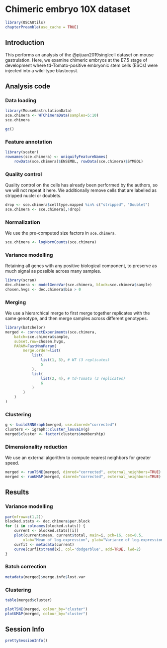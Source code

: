 # Chimeric embryo 10X dataset

```r
library(OSCAUtils)
chapterPreamble(use_cache = TRUE)
```

## Introduction

This performs an analysis of the @pijuan2019singlcell dataset on mouse gastrulation.
Here, we examine chimeric embryos at the E7.5 stage of development 
where td-Tomato-positive embryonic stem cells (ESCs) were injected into a wild-type blastocyst.

## Analysis code

### Data loading

```r
library(MouseGastrulationData)
sce.chimera <- WTChimeraData(samples=5:10)
sce.chimera
```

```r
gc()
```

### Feature annotation

```r
library(scater)
rownames(sce.chimera) <- uniquifyFeatureNames(
    rowData(sce.chimera)$ENSEMBL, rowData(sce.chimera)$SYMBOL)
```

### Quality control

Quality control on the cells has already been performed by the authors, so we will not repeat it here.
We additionally remove cells that are labelled as stripped nuclei or doublets.

```r
drop <- sce.chimera$celltype.mapped %in% c("stripped", "Doublet")
sce.chimera <- sce.chimera[,!drop]
```

### Normalization

We use the pre-computed size factors in `sce.chimera`.

```r
sce.chimera <- logNormCounts(sce.chimera)
```

### Variance modelling

Retaining all genes with any positive biological component, to preserve as much signal as possible across many samples.

```r
library(scran)
dec.chimera <- modelGeneVar(sce.chimera, block=sce.chimera$sample)
chosen.hvgs <- dec.chimera$bio > 0
```

### Merging

We use a hierarchical merge to first merge together replicates with the same genotype, 
and then merge samples across different genotypes.

```r
library(batchelor)
merged <- correctExperiments(sce.chimera, 
    batch=sce.chimera$sample, 
    subset.row=chosen.hvgs,
    PARAM=FastMnnParam(
        merge.order=list(
            list(
                list(1, 3), # WT (3 replicates)
                5
            ),
            list(
                list(2, 4), # td-Tomato (3 replicates)
                6
            )
        )
    )
)
```

### Clustering

```r
g <- buildSNNGraph(merged, use.dimred="corrected")
clusters <- igraph::cluster_louvain(g)
merged$cluster <- factor(clusters$membership)
```

### Dimensionality reduction

We use an external algorithm to compute nearest neighbors for greater speed.

```r
merged <- runTSNE(merged, dimred="corrected", external_neighbors=TRUE)
merged <- runUMAP(merged, dimred="corrected", external_neighbors=TRUE)
```

## Results

### Variance modelling

```r
par(mfrow=c(1,2))
blocked.stats <- dec.chimera$per.block
for (i in colnames(blocked.stats)) {
    current <- blocked.stats[[i]]
    plot(current$mean, current$total, main=i, pch=16, cex=0.5,
        xlab="Mean of log-expression", ylab="Variance of log-expression")
    curfit <- metadata(current)
    curve(curfit$trend(x), col='dodgerblue', add=TRUE, lwd=2)
}
```

### Batch correction

```r
metadata(merged)$merge.info$lost.var
```

### Clustering

```r
table(merged$cluster)
```

```r
plotTSNE(merged, colour_by="cluster")
plotUMAP(merged, colour_by="cluster")
```


## Session Info {-}

```r
prettySessionInfo()
```
